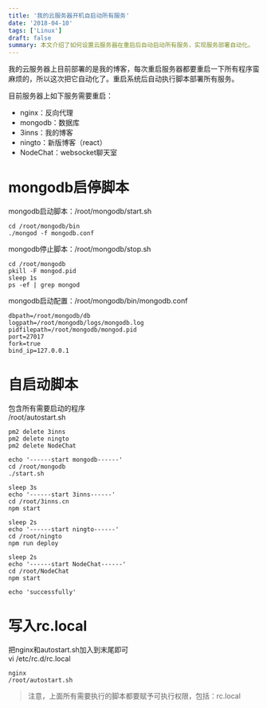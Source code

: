 ```yaml
---
title: '我的云服务器开机自启动所有服务'
date: '2018-04-10'
tags: ['Linux']
draft: false
summary: 本文介绍了如何设置云服务器在重启后自动启动所有服务，实现服务部署自动化。
---
```


我的云服务器上目前部署的是我的博客，每次重启服务器都要重启一下所有程序蛮麻烦的，所以这次把它自动化了。重启系统后自动执行脚本部署所有服务。

目前服务器上如下服务需要重启：
* nginx：反向代理
* mongodb：数据库
* 3inns：我的博客
* ningto：新版博客（react）
* NodeChat：websocket聊天室

# mongodb启停脚本
mongodb启动脚本：/root/mongodb/start.sh
```
cd /root/mongodb/bin
./mongod -f mongodb.conf
```

mongodb停止脚本：/root/mongodb/stop.sh
```
cd /root/mongodb
pkill -F mongod.pid
sleep 1s
ps -ef | grep mongod
```

mongodb启动配置：/root/mongodb/bin/mongodb.conf
```
dbpath=/root/mongodb/db
logpath=/root/mongodb/logs/mongodb.log
pidfilepath=/root/mongodb/mongod.pid
port=27017
fork=true
bind_ip=127.0.0.1
```

# 自启动脚本
包含所有需要启动的程序  
/root/autostart.sh
```
pm2 delete 3inns
pm2 delete ningto
pm2 delete NodeChat

echo '------start mongodb------'
cd /root/mongodb
./start.sh

sleep 3s
echo '------start 3inns------'
cd /root/3inns.cn
npm start

sleep 2s
echo '------start ningto------'
cd /root/ningto
npm run deploy

sleep 2s
echo '------start NodeChat------'
cd /root/NodeChat
npm start

echo 'successfully'
```

# 写入rc.local
把nginx和autostart.sh加入到末尾即可  
vi /etc/rc.d/rc.local
```
nginx
/root/autostart.sh
```

> 注意，上面所有需要执行的脚本都要赋予可执行权限，包括：rc.local